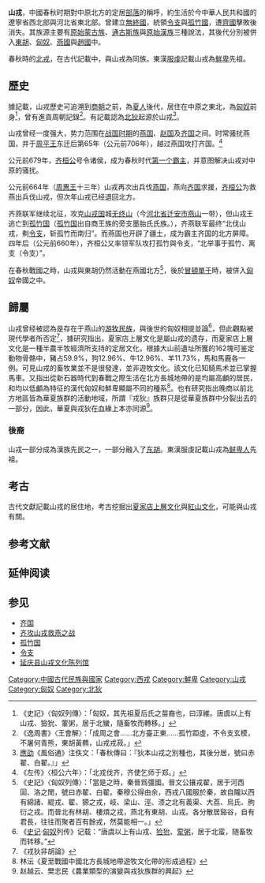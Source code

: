 {{Redirect2|無終|原名為“無終縣”的地方|蓟州区}}
'''山戎'''，中國春秋时期對中原北方的定居[[部落|部落]]的稱呼，約生活於今中華人民共和國的遼寧省西北部與河北省東北部。曾建立[[無終國|無終國]]，統領[[令支|令支]]與[[孤竹國|孤竹國]]，遭[[齊國|齊國]]擊敗後消失。其族源主要有[[原始蒙古族|原始蒙古族]]、[[通古斯族|通古斯族]]與[[原始漢族|原始漢族]]三種說法，其後代分別被併入[[東胡|東胡]]、[[匈奴|匈奴]]、[[燕國|燕國]]與[[趙國|趙國]]中。

春秋時的[[北戎|北戎]]，在古代記載中，與山戎為同族。東漢[[服虔|服虔]]記載山戎為[[鮮卑|鮮卑]]先祖。

== 歷史 ==
據記載，山戎歷史可追溯到[[商朝|商朝]]之前，為[[夏人_(古代族群)|夏人]]後代，居住在中原之東北，為[[匈奴|匈奴]]前身<ref>《史記》〈匈奴列傳〉：「匈奴，其先祖夏后氏之苗裔也，曰淳維。唐虞以上有山戎、獫狁、葷粥，居于北蠻，隨畜牧而轉移。」</ref>，曾有進貢周朝記錄<ref>《逸周書》〈王會解〉：「成周之會……北方臺正東……孤竹距虛，不令支玄模，不屠何青熊，東胡黃羆，山戎戎菽。」</ref>。有記載認為[[北狄|北狄]]起源於山戎<ref>[[應劭|應劭]]《風俗通》注佚文：「春秋傳曰：『狄本山戎之別種也，其後分居，號曰赤翟、白翟。』」</ref>。

山戎曾经一度强大，势力范围在[[战国|战国时期]]的[[燕国|燕国]]、[[赵国|赵国]]及[[齐国|齐国]]之间。时常骚扰燕国，并于[[周平王|周平王]]东迁后第65年（公元前706年），越过燕国攻打齐国。<ref>《左传》〈桓公六年〉：「北戎伐齐，齐使乞师于郑。」</ref>

公元前679年，[[齐桓公|齐桓公]]号令诸侯，成为春秋时代[[春秋五霸|第一个霸主]]，并意图解决山戎对中原的骚扰。

公元前664年（[[周惠王|周惠王]]十三年）山戎再次出兵伐[[燕国|燕国]]，燕向[[齐国|齐国]]求援，[[齐桓公|齐桓公]]为救燕出兵伐山戎，但次年山戎已经退回北方。

齐燕联军继续北征，攻克[[山戎国|山戎国]]城[[无终山|无终山]]（今[[河北省|河北省]][[迁安市|迁安市]][[燕山|燕山]]一带），但山戎王逃亡到[[孤竹国|孤竹国]]（[[孤竹国|孤竹国]]出自商王族的旁支墨胎氏氏族。），齐燕联军最终“北伐山戎，刜[[令支國|令支]]，斩孤竹而南归”。而燕国也开辟了疆土，成为霸主齐国的北方屏障。四年后（公元前660年），齐桓公又率领军队攻打孤竹與令支，“北举事于孤竹、离支（令支）”。

在春秋戰國之時，山戎與東胡仍然活動在燕國北方<ref>《史記》〈匈奴列傳〉：「當是之時，秦晉爲彊國。晉文公攘戎翟，居于河西圁、洛之閒，號曰赤翟、白翟。秦穆公得由余，西戎八國服於秦，故自隴以西有綿諸、緄戎、翟、獂之戎，岐、梁山、涇、漆之北有義渠、大荔、烏氏、朐衍之戎。而晉北有林胡、樓煩之戎，燕北有東胡、山戎。各分散居谿谷，自有君長，往往而聚者百有餘戎，然莫能相一。」</ref>，後於[[冒頓單于|冒頓單于]]時，被併入[[匈奴|匈奴]]帝國之中。

== 歸屬 ==
山戎曾经被認為是存在于燕山的[[游牧民族|游牧民族]]，與後世的匈奴相提並論<ref>《[[史记|史记]]·[[匈奴|匈奴]]列传》记载：“唐虞以上有山戎、[[猃狁|猃狁]]、[[荤粥|荤粥]]，居于北蛮，随畜牧而转移。”</ref>，但此觀點被現代學者所否定<ref>《戎狄非胡論》</ref>，據研究指出，夏家店上層文化是屬山戎的遗存，而夏家店上層文化是一種半農半牧經濟所支持的定居文化，根據大山前遺址所獲的162塊可鉴定動物骨骼中，豬占59.9%，狗12.96%、牛12.96%、羊11.73%，馬和馬鹿各一例。可見山戎的畜牧業並不是很發達，並非遊牧文化。該文化已知騎馬术並已掌握馬車。又指出從新石器時代到春戰之際生活在北方長城地帶的是均屬高顱的居民，和均以低顱為特征的漢代匈奴和鮮卑顯屬不同的種系<ref>林沄《夏至戰國中國北方長城地帶遊牧文化帶的形成過程》</ref>。也有研究指出晚商以前北方地區皆為華夏族群的活動地域，所謂『戎狄』族群只是從華夏族群中分裂出去的一部分，因此，華夏與戎狄在血緣上本亦同源<ref>赵越云、樊志民《農業類型的演變與戎狄族群的興起》</ref>。
=== 後裔 ===
山戎一部分成為漢族先民之一，一部分融入了[[东胡|东胡]]。東漢服虔記載山戎為[[鲜卑人|鲜卑人]]先祖。

==考古==
古代文獻記載山戎的居住地，考古挖掘出[[夏家店上層文化|夏家店上層文化]]與[[紅山文化|紅山文化]]，可能與山戎有關。

== 参考文献 ==
{{Reflist}}

== 延伸阅读 ==
{{Wikisource further reading}}

==参见==
* [[齐国|齐国]]
* [[齐攻山戎救燕之战|齐攻山戎救燕之战]]
* [[孤竹国|孤竹国]]
* [[令支|令支]]
* [[山戎文化陈列馆|延庆县山戎文化陈列馆]]

{{Neolithic cultures of China}}

[[Category:中國古代民族與國家|Category:中國古代民族與國家]]
[[Category:西戎|Category:西戎]]
[[Category:鮮卑|Category:鮮卑]]
[[Category:山戎|Category:山戎]]
[[Category:匈奴|Category:匈奴]]
[[Category:北狄|Category:北狄]]